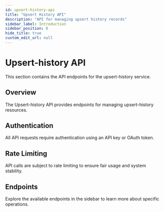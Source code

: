 ```yaml
---
id: upsert-history-api
title: "Upsert History API"
description: "API for managing upsert history records"
sidebar_label: Introduction
sidebar_position: 0
hide_title: true
custom_edit_url: null
---
```


# Upsert-history API

This section contains the API endpoints for the upsert-history service.

## Overview

The Upsert-history API provides endpoints for managing upsert-history resources.

## Authentication

All API requests require authentication using an API key or OAuth token.

## Rate Limiting

API calls are subject to rate limiting to ensure fair usage and system stability.

## Endpoints

Explore the available endpoints in the sidebar to learn more about specific operations.


      